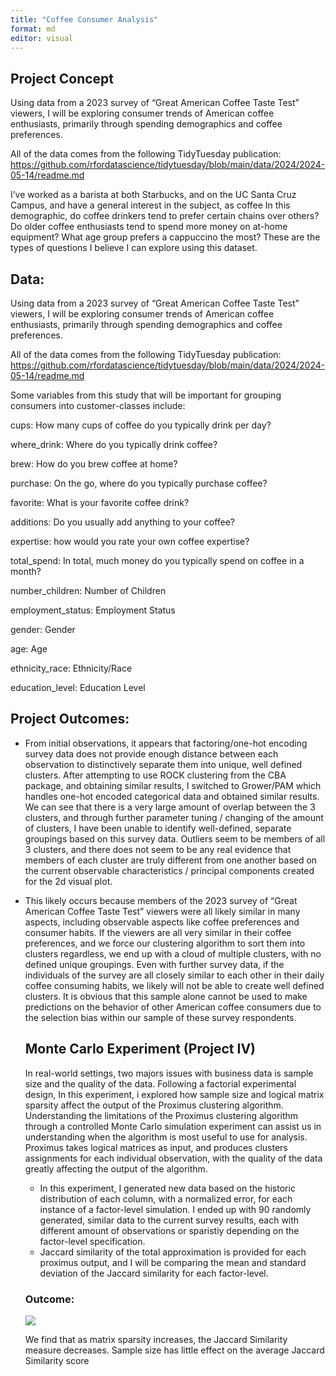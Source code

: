 ```yaml
---
title: "Coffee Consumer Analysis"
format: md
editor: visual
---
```


## Project Concept

Using data from a 2023 survey of "Great American Coffee Taste Test" viewers, I will be exploring consumer trends of American coffee enthusiasts, primarily through spending demographics and coffee preferences.

All of the data comes from the following TidyTuesday publication: <https://github.com/rfordatascience/tidytuesday/blob/main/data/2024/2024-05-14/readme.md>

I've worked as a barista at both Starbucks, and on the UC Santa Cruz Campus, and have a general interest in the subject, as coffee In this demographic, do coffee drinkers tend to prefer certain chains over others? Do older coffee enthusiasts tend to spend more money on at-home equipment? What age group prefers a cappuccino the most? These are the types of questions I believe I can explore using this dataset.

## Data:

Using data from a 2023 survey of “Great American Coffee Taste Test” viewers, I will be exploring consumer trends of American coffee enthusiasts, primarily through spending demographics and coffee preferences.

All of the data comes from the following TidyTuesday publication: <https://github.com/rfordatascience/tidytuesday/blob/main/data/2024/2024-05-14/readme.md>

Some variables from this study that will be important for grouping consumers into customer-classes include:

cups: How many cups of coffee do you typically drink per day?

where_drink: Where do you typically drink coffee?

brew: How do you brew coffee at home?

purchase: On the go, where do you typically purchase coffee?

favorite: What is your favorite coffee drink?

additions: Do you usually add anything to your coffee?

expertise: how would you rate your own coffee expertise?

total_spend: In total, much money do you typically spend on coffee in a month?

number_children: Number of Children

employment_status: Employment Status

gender: Gender

age: Age

ethnicity_race: Ethnicity/Race

education_level: Education Level

## Project Outcomes:

-   From initial observations, it appears that factoring/one-hot encoding survey data does not provide enough distance between each observation to distinctively separate them into unique, well defined clusters. After attempting to use ROCK clustering from the CBA package, and obtaining similar results, I switched to Grower/PAM which handles one-hot encoded categorical data and obtained similar results. We can see that there is a very large amount of overlap between the 3 clusters, and through further parameter tuning / changing of the amount of clusters, I have been unable to identify well-defined, separate groupings based on this survey data. Outliers seem to be members of all 3 clusters, and there does not seem to be any real evidence that members of each cluster are truly different from one another based on the current observable characteristics / principal components created for the 2d visual plot.

-   This likely occurs because members of the 2023 survey of “Great American Coffee Taste Test” viewers were all likely similar in many aspects, including observable aspects like coffee preferences and consumer habits. If the viewers are all very similar in their coffee preferences, and we force our clustering algorithm to sort them into clusters regardless, we end up with a cloud of multiple clusters, with no defined unique groupings. Even with further survey data, if the individuals of the survey are all closely similar to each other in their daily coffee consuming habits, we likely will not be able to create well defined clusters. It is obvious that this sample alone cannot be used to make predictions on the behavior of other American coffee consumers due to the selection bias within our sample of these survey respondents.

    ## Monte Carlo Experiment (Project IV)

    In real-world settings, two majors issues with business data is sample size and the quality of the data. Following a factorial experimental design, In this experiment, i explored how sample size and logical matrix sparsity affect the output of the Proximus clustering algorithm. Understanding the limitations of the Proximus clustering algorithm through a controlled Monte Carlo simulation experiment can assist us in understanding when the algorithm is most useful to use for analysis. Proximus takes logical matrices as input, and produces clusters assignments for each individual observation, with the quality of the data greatly affecting the output of the algorithm.

    -   In this experiment, I generated new data based on the historic distribution of each column, with a normalized error, for each instance of a factor-level simulation. I ended up with 90 randomly generated, similar data to the current survey results, each with different amount of observations or sparistiy depending on the factor-level specification.
    -   Jaccard similarity of the total approximation is provided for each proximus output, and I will be comparing the mean and standard deviation of the Jaccard similarity for each factor-level.

    ### Outcome:

    ![](https://lh7-rt.googleusercontent.com/slidesz/AGV_vUdJn40DaSiBhMOwC2FAUcpL0oe6TZcIZm2bCr51zuMgeCseYWBNRU5x28v2-GfhFpUieC_FltinAmRMc91LmQHqvRx8PmIT8w5EKww9BgJTQD1jD3n3MvwZ3mgZjnCXuO2YyzQQmA=s2048?key=ufQwwwCAXcnlXMTvaragRA)

    We find that as matrix sparsity increases, the Jaccard Similarity measure decreases. Sample size has little effect on the average Jaccard Similarity score
